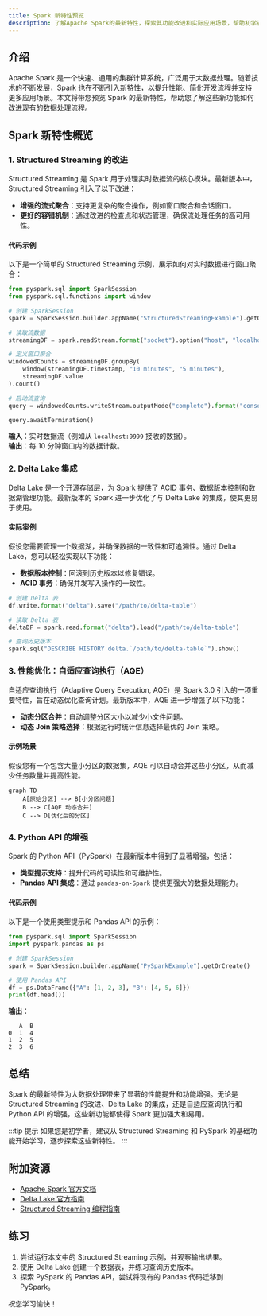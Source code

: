 ```yaml
---
title: Spark 新特性预览
description: 了解Apache Spark的最新特性，探索其功能改进和实际应用场景，帮助初学者快速掌握前沿技术。
---
```


## 介绍

Apache Spark 是一个快速、通用的集群计算系统，广泛用于大数据处理。随着技术的不断发展，Spark 也在不断引入新特性，以提升性能、简化开发流程并支持更多应用场景。本文将带您预览 Spark 的最新特性，帮助您了解这些新功能如何改进现有的数据处理流程。

## Spark 新特性概览

### 1. **Structured Streaming 的改进**

Structured Streaming 是 Spark 用于处理实时数据流的核心模块。最新版本中，Structured Streaming 引入了以下改进：

- **增强的流式聚合**：支持更复杂的聚合操作，例如窗口聚合和会话窗口。
- **更好的容错机制**：通过改进的检查点和状态管理，确保流处理任务的高可用性。

#### 代码示例

以下是一个简单的 Structured Streaming 示例，展示如何对实时数据进行窗口聚合：

```python
from pyspark.sql import SparkSession
from pyspark.sql.functions import window

# 创建 SparkSession
spark = SparkSession.builder.appName("StructuredStreamingExample").getOrCreate()

# 读取流数据
streamingDF = spark.readStream.format("socket").option("host", "localhost").option("port", 9999).load()

# 定义窗口聚合
windowedCounts = streamingDF.groupBy(
    window(streamingDF.timestamp, "10 minutes", "5 minutes"),
    streamingDF.value
).count()

# 启动流查询
query = windowedCounts.writeStream.outputMode("complete").format("console").start()

query.awaitTermination()
```

**输入**：实时数据流（例如从 `localhost:9999` 接收的数据）。<br />
**输出**：每 10 分钟窗口内的数据计数。

### 2. **Delta Lake 集成**

Delta Lake 是一个开源存储层，为 Spark 提供了 ACID 事务、数据版本控制和数据湖管理功能。最新版本的 Spark 进一步优化了与 Delta Lake 的集成，使其更易于使用。

#### 实际案例

假设您需要管理一个数据湖，并确保数据的一致性和可追溯性。通过 Delta Lake，您可以轻松实现以下功能：

- **数据版本控制**：回滚到历史版本以修复错误。
- **ACID 事务**：确保并发写入操作的一致性。

```python
# 创建 Delta 表
df.write.format("delta").save("/path/to/delta-table")

# 读取 Delta 表
deltaDF = spark.read.format("delta").load("/path/to/delta-table")

# 查询历史版本
spark.sql("DESCRIBE HISTORY delta.`/path/to/delta-table`").show()
```

### 3. **性能优化：自适应查询执行（AQE）**

自适应查询执行（Adaptive Query Execution, AQE）是 Spark 3.0 引入的一项重要特性，旨在动态优化查询计划。最新版本中，AQE 进一步增强了以下功能：

- **动态分区合并**：自动调整分区大小以减少小文件问题。
- **动态 Join 策略选择**：根据运行时统计信息选择最优的 Join 策略。

#### 示例场景

假设您有一个包含大量小分区的数据集，AQE 可以自动合并这些小分区，从而减少任务数量并提高性能。

```mermaid
graph TD
    A[原始分区] --> B[小分区问题]
    B --> C[AQE 动态合并]
    C --> D[优化后的分区]
```

### 4. **Python API 的增强**

Spark 的 Python API（PySpark）在最新版本中得到了显著增强，包括：

- **类型提示支持**：提升代码的可读性和可维护性。
- **Pandas API 集成**：通过 `pandas-on-Spark` 提供更强大的数据处理能力。

#### 代码示例

以下是一个使用类型提示和 Pandas API 的示例：

```python
from pyspark.sql import SparkSession
import pyspark.pandas as ps

# 创建 SparkSession
spark = SparkSession.builder.appName("PySparkExample").getOrCreate()

# 使用 Pandas API
df = ps.DataFrame({"A": [1, 2, 3], "B": [4, 5, 6]})
print(df.head())
```

**输出**：

```
   A  B
0  1  4
1  2  5
2  3  6
```

## 总结

Spark 的最新特性为大数据处理带来了显著的性能提升和功能增强。无论是 Structured Streaming 的改进、Delta Lake 的集成，还是自适应查询执行和 Python API 的增强，这些新功能都使得 Spark 更加强大和易用。

:::tip 提示
如果您是初学者，建议从 Structured Streaming 和 PySpark 的基础功能开始学习，逐步探索这些新特性。
:::

## 附加资源

- [Apache Spark 官方文档](https://spark.apache.org/docs/latest/)
- [Delta Lake 官方指南](https://docs.delta.io/latest/index.html)
- [Structured Streaming 编程指南](https://spark.apache.org/docs/latest/structured-streaming-programming-guide.html)

## 练习

1. 尝试运行本文中的 Structured Streaming 示例，并观察输出结果。
2. 使用 Delta Lake 创建一个数据表，并练习查询历史版本。
3. 探索 PySpark 的 Pandas API，尝试将现有的 Pandas 代码迁移到 PySpark。

祝您学习愉快！